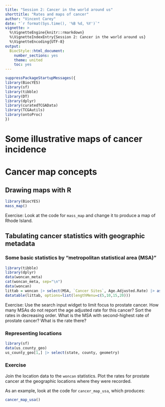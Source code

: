 ```yaml
---
title: "Session 2: Cancer in the world around us"
shorttitle: "Rates and maps of cancer"
author: "Vincent Carey"
date: "`r format(Sys.time(), '%B %d, %Y')`"
vignette: >
  %\VignetteEngine{knitr::rmarkdown}
  %\VignetteIndexEntry{Session 2: Cancer in the world around us}
  %\VignetteEncoding{UTF-8}
output:
  BiocStyle::html_document:
    number_sections: yes
    theme: united
    toc: yes
---
```


```r
suppressPackageStartupMessages({
library(BiocYES)
library(sf)
library(tibble)
library(DT)
library(dplyr)
library(curatedTCGAData)
library(TCGAutils)
library(ontoProc)
})
```

# Some illustrative maps of cancer incidence



# Cancer map concepts

## Drawing maps with R

```r
library(BiocYES)
mass_map()
```

Exercise:  Look at the code for `mass_map` and change it to 
produce a map of Rhode Island.

## Tabulating cancer statistics with geographic metadata

### Some basic statistics by "metropolitan statistical area (MSA)"

```r
library(tibble)
library(dplyr)
data(woncan_meta)
cat(woncan_meta, sep="\n")
data(woncan)
littab = woncan |> select(MSA, `Cancer Sites`, Age.Adjusted.Rate) |> as.data.frame()
datatable(littab, options=list(lengthMenu=c(5,10,15,20)))
```

Exercise: Use the search input widget to limit focus to prostate cancer.  How many
MSAs do not report the age adjusted rate for this cancer?  Sort the rates in
decreasing order.  What is the MSA with second-highest rate of prostate cancer?  What
is the rate there?

### Representing locations

```r
library(sf)
data(us_county_geo)
us_county_geo[1,] |> select(state, county, geometry)
```

### Exercise

Join the location data to the `woncan` statistics.  Plot the
rates for prostate cancer at the geographic locations where
they were recorded.

As an example, look at the code for `cancer_map_usa`, which
produces:
```r
cancer_map_usa()
```

